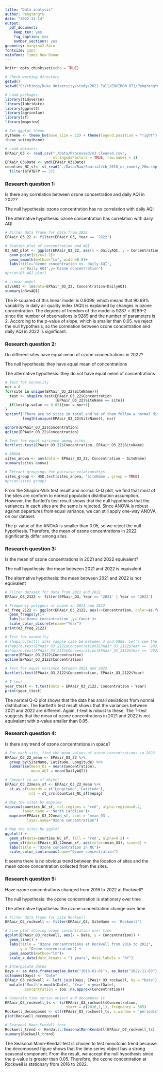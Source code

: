 ```yaml
---
title: "Data analysis"
author: PengYangYu
date: "2022-11-14"
output: 
  pdf_document:
    keep_tex: yes
    fig_caption: yes
    number_sections: yes
geometry: margin=2.54cm
fontsize: 12pt
mainfont: Times New Roman
---
```


```r
knitr::opts_chunk$set(echo = TRUE)
```

```r
# Check working directory
getwd()
setwd("E:/things/Duke University/study/2022 Fall/ENVIRON 872/PengYangYu_ENV872_EDA_FinalProject")

# Load packages
library(tidyverse)
library(lubridate)
library(ggplot2)
library(agricolae)
library(sf)
library(mapview)

# Set ggplot theme
mytheme <- theme_bw(base_size = 12) + theme(legend.position = "right")
theme_set(mytheme)

# Load datasets
EPAair_O3 <- read.csv("./Data/Processed/o3_cleaned.csv", 
                      stringsAsFactors = TRUE, row.names = 1) 
EPAair_O3$Date <- ymd(EPAair_O3$Date)
counties_NC_sf<- st_read('./Data/Raw/Spatial/cb_2018_us_county_20m.shp') %>%
  filter(STATEFP == 37)
```

### Research question 1:

Is there any correlation between ozone concentration and daily AQI in 2022?

The null hypothesis: ozone concentration has no correlation with daily AQI

The alternative hypothesis: ozone concentration has correlation with daily AQI

```r
# Filter data frame for data from 2022 
EPAair_O3_22 <- filter(EPAair_O3, Year == '2022')

# Scatter plot of concentration and AQI
O3_AQI_plot <- ggplot(EPAair_O3_22, aes(x = DailyAQI, y = Concentration))+
  geom_point(size=1.2)+
  geom_smooth(method="lm", width=0.8)+
  labs(title='Ozone concentration vs. daily AQI', 
       x='Daily AQI',y='Ozone concentration')
#print(O3_AQI_plot)

# Linear model
o3vsAQI <- lm(data=EPAair_O3_22, Concentration~DailyAQI)
summary(o3vsAQI)

```

The R-squared of this linear model is 0.9099, which means that 90.99% variability in daily air quality index (AQI) is explained by changes in ozone concentration. The degrees of freedom of the model is 9287 = 9289-2 since the number of observations is 9289 and the number of parameters is 2. According to the p-value of slope, which is smaller than 0.05, we reject the null hypothesis, so the correlation between ozone concentration and daily AQI in 2022 is significant.

### Research question 2:

Do different sites have equal mean of ozone concentrations in 2022?

The null hypothesis: they have equal mean of concentrations

The alternative hypothesis: they do not have equal mean of concentrations

```r
# Test for normality
nor = 0
for(site in unique(EPAair_O3_22$SiteName)){
  test <- shapiro.test(EPAair_O3_22$Concentration
                       [EPAair_O3_22$SiteName == site])
  if(test$p.value >= 0.05){nor = nor+1}
}
sprintf("There are %d sites in total and %d of them follow a normal distribution.", 
        length(unique(EPAair_O3_22$SiteName)), nor)

qqnorm(EPAair_O3_22$Concentration)
qqline(EPAair_O3_22$Concentration)

# Test for equal variance among sites
bartlett.test(EPAair_O3_22$Concentration, EPAair_O3_22$SiteName)

# ANOVA
sites_anova <- aov(data = EPAair_O3_22, Concentration ~ SiteName)
summary(sites_anova)

# Extract groupings for pairwise relationships
sites_group <- HSD.test(sites_anova, 'SiteName', group = TRUE)
#print(sites_group)
```

From the Shapiro-Wilk test result and normal Q-Q plot, we find that most of the sites are conform to normal population distribution assumption. However, the Bartlett's test result shows that the null hypothesis that the variances in each sites are the same is rejected. Since ANOVA is robust against departures from equal variance, we can still apply one-way ANOVA on our dataset.

The p-value of the ANOVA is smaller than 0.05, so we reject the null hypothesis. Therefore, the mean of ozone concentrations in 2022 significantly differ among sites.

### Research question 3:

Is the mean of ozone concentrations in 2021 and 2022 equivalent?

The null hypothesis: the mean between 2021 and 2022 is equivalent

The alternative hypothesis: the mean between 2021 and 2022 is not equivalent

```r
# Filter dataset for data from 2021 and 2022
EPAair_O3_2122 <- filter(EPAair_O3, Year == '2021' | Year == '2022')

# Frequency polygons of ozone in 2021 and 2022
o3_freq_2122 <- ggplot(EPAair_O3_2122, aes(x=Concentration, color=as.factor(Year)))+
  geom_freqpoly()+
  labs(x='Ozone concentration',y='Count')+
  scale_color_discrete(name="Year")
print(o3_freq_2122)

# Test for normality
# shapiro.test() asks sample size be between 3 and 5000. Let's see the qqplot.
#shapiro.test(EPAair_O3_2122$Concentration[EPAair_O3_2122$Year == '2021'])
#shapiro.test(EPAair_O3_2122$Concentration[EPAair_O3_2122$Year == '2022'])
qqnorm(EPAair_O3_2122$Concentration)
qqline(EPAair_O3_2122$Concentration)

# Test for equal variance between 2021 and 2022
bartlett.test(EPAair_O3_2122$Concentration, EPAair_O3_2122$Year)

# T-test
year_ttest <- t.test(data = EPAair_O3_2122, Concentration ~ Year)
print(year_ttest)
```

The normal Q-Q plot shows that the data has small deviations from normal distribution. The Bartlett's test result shows that the variances between 2021 and 2022 are different. Again, t-test is robust to these. The T-test suggests that the mean of ozone concentrations in 2021 and 2022 is not equivalent with p-value smaller than 0.05.

### Research question 4:

Is there any trend of ozone concentrations in space?

```r
# For each site, find the mean values of ozone concentrations in 2022
EPAair_O3_22_mean <- EPAair_O3_22 %>%
  group_by(SiteName, Latitude, Longitude) %>%
  summarise(mean_O3 = mean(Concentration),
            mean_AQI = mean(DailyAQI))

# Convert to an sf object
EPAair_O3_22mean_sf <- EPAair_O3_22_mean %>%
  st_as_sf(coords = c('Longitude','Latitude'), 
           crs = st_crs(counties_NC_sf)$epsg)

# Map the sites by mapview
mapview(counties_NC_sf, col.regions = "red", alpha.regions=0.2, 
        layer.name = 'North Carolina')+
  mapview(EPAair_O3_22mean_sf, zcol = 'mean_O3', 
          layer.name="Ozone concentration")

# Map the sites by ggplot
ggplot() +
  geom_sf(data=counties_NC_sf, fill = 'red', alpha=0.2) +
  geom_sf(data=EPAair_O3_22mean_sf, aes(color=mean_O3), size=3) +
  labs(title = "Ozone concentration in NC")+
  scale_color_continuous(name="Ozone concentration")
```

It seems there is no obvious trend between the location of sites and the mean ozone concentration collected from the sites.

### Research question 5:

Have ozone concentrations changed from 2016 to 2022 at Rockwell?

The null hypothesis: the ozone concentration is stationary over time

The alternative hypothesis: the ozone concentration change over time

```r
# Filter data frame for site Rockwell
EPAair_O3_rockwell <- filter(EPAair_O3, SiteName == 'Rockwell')

# Line plot showing ozone concentration over time
ggplot(EPAair_O3_rockwell, aes(x = Date, y = Concentration)) +
  geom_line() +
  labs(title = "Ozone concentrations at Rockwell from 2016 to 2022", 
       y = "Ozone concentration") +
  geom_smooth(method="lm")+
  scale_x_date(date_breaks = "1 years", date_labels = "%Y")

# Interpolate dates
Days <- as.data.frame(seq(as.Date("2016-01-01"), as.Date("2022-11-08"), "day"))
colnames(Days) <- "Date"
EPAair_O3_rockwell <- left_join(Days, EPAair_O3_rockwell, by = "Date") %>%
  mutate('Month'= month(Date), 'Year' = year(Date),
         Concentration = zoo::na.approx(Concentration))

# Generate time series object and decompose it
EPAair_O3_rockwell_ts <- ts(EPAair_O3_rockwell$Concentration, 
                            start = c(2016,1,1), frequency = 365)
Rockwell_decomposed <- stl(EPAair_O3_rockwell_ts, s.window = "periodic")
plot(Rockwell_decomposed)

# Seasonal Mann-Kendall test
Rockwell_trend <- Kendall::SeasonalMannKendall(EPAair_O3_rockwell_ts)
summary(Rockwell_trend)
```

The Seasonal Mann-Kendall test is chosen to test monotonic trend because the decomposed figure shows that the time series object has a strong seasonal component. From the result, we accept the null hypothesis since the p-value is greater than 0.05. Therefore, the ozone concentration at Rockwell is stationary from 2016 to 2022.
